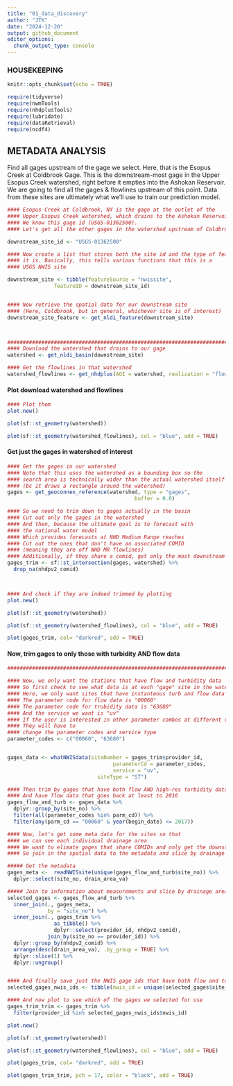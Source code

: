```yaml
---
title: "01_data_discovery"
author: "JTK"
date: "2024-12-20"
output: github_document
editor_options: 
  chunk_output_type: console
---
```


### HOUSEKEEPING
```r
knitr::opts_chunk$set(echo = TRUE)

require(tidyverse)
require(nwmTools)
require(nhdplusTools)
require(lubridate)
require(dataRetrieval)
require(ncdf4)
```


## METADATA ANALYSIS

####### Find all gages upstream of the gage we select. Here, that is the Esopus Creek at Coldbrook Gage. This is the downstream-most gage in the Upper Esopus Creek watershed, right before it empties into the Ashokan Reservoir. We are going to find all the gages & flowlines upstream of this point. Data from these sites are ultimately what we'll use to train our prediction model.
```r
#### Esopus Creek at Coldbrook, NY is the gage at the outlet of the 
#### Upper Esopus Creek watershed, which drains to the Ashokan Reservoir
#### We know this gage id (USGS-01362500). 
#### Let's get all the other gages in the watershed upstream of Coldbrook site 

downstream_site_id <- "USGS-01362500"

#### Now create a list that stores both the site id and the type of feature
#### it is. Basically, this tells various functions that this is a
#### USGS NWIS site

downstream_site <- tibble(featureSource = "nwissite",
               featureID = downstream_site_id)


#### Now retrieve the spatial data for our downstream site
#### (Here, Coldbrook, but in general, whichever site is of interest)
downstream_site_feature <- get_nldi_feature(downstream_site)



###############################################################################
#### Download the watershed that drains to our gage
watershed <- get_nldi_basin(downstream_site)

#### Get the flowlines in that watershed
watershed_flowlines <- get_nhdplus(AOI = watershed, realization = "flowline")
```

#### Plot download watershed and flowlines
```r
#### Plot them
plot.new()

plot(sf::st_geometry(watershed))

plot(sf::st_geometry(watershed_flowlines), col = "blue", add = TRUE)
```

#### Get just the gages in watershed of interest
```r
#### Get the gages in our watershed
#### Note that this uses the watershed as a bounding box so the 
#### search area is technically wider than the actual watershed itself
#### (bc it draws a rectangle around the watershed)
gages <- get_geoconnex_reference(watershed, type = "gages",
                                         buffer = 0.0)

#### So we need to trim down to gages actually in the basin
#### Cut out only the gages in the watershed
#### And then, because the ultimate goal is to forecast with
#### the national water model
#### Which provides forecasts at NHD Medium Range reaches
#### Cut out the ones that don't have an associated COMID
#### (meaning they are off NHD MR flowlines)
#### Additionally, if they share a comid, get only the most downstream gage
gages_trim <- sf::st_intersection(gages, watershed) %>%
  drop_na(nhdpv2_comid)



#### And check if they are indeed trimmed by plotting
plot.new()

plot(sf::st_geometry(watershed))

plot(sf::st_geometry(watershed_flowlines), col = "blue", add = TRUE)

plot(gages_trim, col= "darkred", add = TRUE)
```

#### Now, trim gages to only those with turbidity AND flow data
```r
################################################################################

#### Now, we only want the stations that have flow and turbidity data
#### So first check to see what data is at each "gage" site in the watershed
#### Here, we only want sites that have instanteous turb and flow data
#### The parameter code for flow data is "00060"
#### The parameter code for trubidity data is "63680"
#### And the service we want is "uv"
#### If the user is interested in other parameter combos at different resolution
#### They will have to
#### change the parameter codes and service type
parameter_codes <- c("00060", "63680")


gages_data <- whatNWISdata(siteNumber = gages_trim$provider_id,
                                  parameterCd = parameter_codes,
                                  service = "uv",
                             siteType = "ST")

#### Then trim by gages that have both flow AND high-res turbidity data
#### And have flow data that goes back at least to 2016 
gages_flow_and_turb <- gages_data %>%
  dplyr::group_by(site_no) %>%
  filter(all(parameter_codes %in% parm_cd)) %>%
  filter(any(parm_cd == "00060" & year(begin_date) <= 2017)) 

#### Now, let's get some meta data for the sites so that
#### we can see each individual drainage area
#### We want to elimate gages that share COMIDs and only get the downstream most station
#### So join in the spatial data to the metadata and slice by drainage area

##### Get the metadata
gages_meta <-  readNWISsite(unique(gages_flow_and_turb$site_no)) %>%
  dplyr::select(site_no, drain_area_va)

##### Join to information about measurements and slice by drainage area
selected_gages <- gages_flow_and_turb %>%
  inner_join(., gages_meta,
             by = "site_no") %>%
  inner_join(., gages_trim %>%
               as_tibble() %>%
               dplyr::select(provider_id, nhdpv2_comid),
             join_by(site_no == provider_id)) %>%
  dplyr::group_by(nhdpv2_comid) %>%
  arrange(desc(drain_area_va), .by_group = TRUE) %>%
  dplyr::slice(1) %>%
  dplyr::ungroup()


#### And finally save just the NWIS gage ids that have both flow and turb data
selected_gages_nwis_ids <- tibble(nwis_id = unique(selected_gages$site_no))

#### And now plot to see which of the gages we selected for use 
gages_trim_trim <- gages_trim %>%
  filter(provider_id %in% selected_gages_nwis_ids$nwis_id)

plot.new()

plot(sf::st_geometry(watershed))

plot(sf::st_geometry(watershed_flowlines), col = "blue", add = TRUE)

plot(gages_trim, col= "darkred", add = TRUE)

plot(gages_trim_trim, pch = 17, color = "black", add = TRUE)

```

